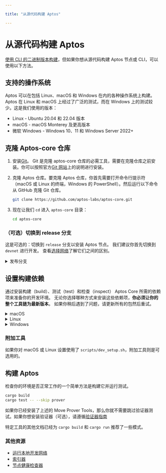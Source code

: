 ```yaml
---

title: "从源代码构建 Aptos"

---
```



# 从源代码构建 Aptos

[使用 CLI 的二进制版本构建](../../build/cli/install-cli.mdx)，但如果你想从源代码构建 Aptos 节点或 CLI，可以使用以下方法。

## 支持的操作系统

Aptos 可以在包括 Linux、macOS 和 Windows 在内的各种操作系统上构建。Aptos 在 Linux 和 macOS 上经过了广泛的测试，而在 Windows 上的测试较少。这是我们使用的版本：

- Linux - Ubuntu 20.04 和 22.04 版本
- macOS - macOS Monterey 及更高版本
- 微软 Windows - Windows 10、11 和 Windows Server 2022+

## 克隆 Aptos-core 仓库

1. 安装[Git](https://git-scm.com/book/en/v2/Getting-Started-Installing-Git)。
   Git 是克隆 aptos-core 仓库的必需工具，需要在克隆仓库之前安装。你可以按照官方[Git 网站](https://git-scm.com/book/en/v2/Getting-Started-Installing-Git)上的说明进行安装。

2. 克隆 Aptos 仓库。要克隆 Aptos 仓库，你首先需要打开命令行提示符（macOS 或 Linux 的终端，Windows 的 PowerShell）。然后运行以下命令从 GitHub 克隆 Git 仓库。

   ```bash filename="Terminal"
   git clone https://github.com/aptos-labs/aptos-core.git
   ```

3. 现在让我们 `cd` 进入 `aptos-core` 目录：
   ```bash filename="Terminal"
   cd aptos-core
   ```

### （可选）切换到 release 分支

这是可选的：切换到 `release` 分支以安装 Aptos 节点。
我们建议你首先切换到 `devnet` 进行开发。
查看[选择网络](../../build/advanced-guides/system-integrators-guide.mdx)了解它们之间的区别。

<details>
<summary>发布分支</summary>
<Tabs items={["Devnet", "Testnet", "Mainnet"]}>
  <Tabs.Tab>
    ```bash filename="Terminal"
    git checkout --track origin/devnet
    ```
  </Tabs.Tab>
  <Tabs.Tab>
    ```bash filename="Terminal"
    git checkout --track origin/testnet
    ```
  </Tabs.Tab>
  <Tabs.Tab>
    ```bash filename="Terminal"
    git checkout --track origin/mainnet
    ```
  </Tabs.Tab>
</Tabs>
</details>

## 设置构建依赖

通过安装构建（build）、测试（test）和检查（inspect） Aptos Core 所需的依赖项来准备你的开发环境。
无论你选择哪种方式来安装这些依赖项，**你必须让你的整个工具链为最新版本**。
如果你稍后遇到了问题，请更新所有的包然后重试。

<details>
<summary>macOS</summary>

**> 使用自动化脚本**

1. 确保你安装了 `brew` 包管理器：https://brew.sh/
2. 运行开发设置脚本来准备你的环境：

```bash filename="Terminal"
./scripts/dev_setup.sh
```

3. 更新你当前的 shell 环境：

```bash filename="Terminal"
source ~/.cargo/env
```

<Callout type="info">
如果要查看脚本的可用选项，你可以通过运行：

  ```bash filename="Terminal"
  ./scripts/dev_setup.sh --help
  ```


</Callout>

**> 手动安装依赖项**

如果你不能使用上面的脚本，你可以手动安装这些依赖项，但**不推荐**。

1. [Rust](https://www.rust-lang.org/tools/install)
2. [CMake](https://cmake.org/download/)
3. [LLVM](https://releases.llvm.org/)
4. [LLD](https://lld.llvm.org/)

</details>

<details>
<summary>Linux</summary>

**> 使用自动化脚本**

1. 运行开发设置脚本来准备你的环境：

```bash filename="Terminal"
./scripts/dev_setup.sh
```

2. 更新你当前的 shell 环境：

```bash filename="Terminal"
source ~/.cargo/env
```

<Callout type="info">
如果想要查看脚本的可用选项，你可以运行：

  ```bash filename="Terminal"
  ./scripts/dev_setup.sh --help
  ```

</Callout>

**> 手动安装依赖项**

如果你不能使用上面的脚本，你也可以手动安装这些依赖项，但**不推荐**。

1. [Rust](https://www.rust-lang.org/tools/install).
2. [CMake](https://cmake.org/download/).
3. [LLVM](https://releases.llvm.org/).
4. [libssl-dev](https://packages.ubuntu.com/jammy/libssl-dev) 和 [libclang-dev](https://packages.ubuntu.com/jammy/libclang-dev)

</details>

<details>
<summary>Windows</summary>

**> 使用自动化脚本**

1. 以管理员身份打开 PowerShell 终端。
2. 运行开发设置脚本来准备你的环境：

```powershell filename="Terminal"
PowerShell -ExecutionPolicy Bypass -File ./scripts/windows_dev_setup.ps1
```

3. 安装完所有依赖项后打开一个新的 PowerShell 终端

**> 手动安装依赖项**

1. 安装 [Rust](https://www.rust-lang.org/tools/install).
2. 安装 [LLVM](https://releases.llvm.org/). 访问他们的 GitHub 仓库以获取[最新的预构建版本（prebuilt release）](https://github.com/llvm/llvm-project/releases/tag/llvmorg-15.0.7).
3. 安装 [Microsoft Visual Studio Build Tools for Windows](https://visualstudio.microsoft.com/downloads/#build-tools-for-visual-studio-2022). 在安装过程中，选择"Desktop development with C++" 和三个额外选项：MSVC C++ build tools、Windows 10/11 SDK 和 C++ CMake tools for Windows。
4. 如果在 Windows ARM 上，安装 [Visual Studio](https://visualstudio.microsoft.com/vs).
5. 如果在 Visual Studio/Build Tools 安装期间还没有安装 CMake，则需要先安装 [CMake](https://cmake.org/download/).
6. 安装完所有依赖项后打开一个新的 PowerShell 终端

</details>

### 附加工具

如果你对 macOS 或 Linux 设置使用了 `scripts/dev_setup.sh`，附加工具则是可选用的。

## 构建 Aptos

检查你的环境是否正常工作的一个简单方法是构建它并运行测试。

```bash filename="Terminal"
cargo build
cargo test -- --skip prover
```

如果你已经安装了上述的 Move Prover Tools，那么你就不需要跳过验证器测试。如果你想安装验证器（可选），请遵循[验证器指南](../../build/smart-contracts/learn-move/prover.mdx)

特定工具的其他文档已经为 `cargo build` 和 `cargo run` 推荐了一些模式。

### 其他资源

- [运行本地开发网络](localnet/local-development-network.mdx)
- [索引器](../../build/indexer.mdx)
- [节点健康检查器](measure/node-health-checker.mdx)
